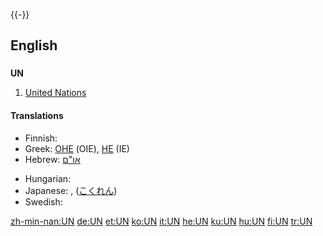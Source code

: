 {{see|un|un-|-un-|ün|ún}}
{{wikipedia | un (disambiguation)}}
{{-}}
==English==

==={{initialism}}===
'''UN'''

# [[United Nations]]

====Translations====
{{trans-top|United Nations}}
* Finnish: {{t+|fi|YK}}
* Greek: [[ΟΗΕ]] (OIE), [[ΗE]] (IE)
* Hebrew: [[:he:או"ם|או"ם]]
{{trans-mid}}
* Hungarian: {{t|hu|ENSZ}}
* Japanese: {{t|ja|UN}}, {{t|ja|国連|tr=Kokuren|sc=Jpan}} ([[こくれん]])
* Swedish: {{t-|sv|FN}}
{{trans-bottom}}

[[zh-min-nan:UN]]
[[de:UN]]
[[et:UN]]
[[ko:UN]]
[[it:UN]]
[[he:UN]]
[[ku:UN]]
[[hu:UN]]
[[fi:UN]]
[[tr:UN]]